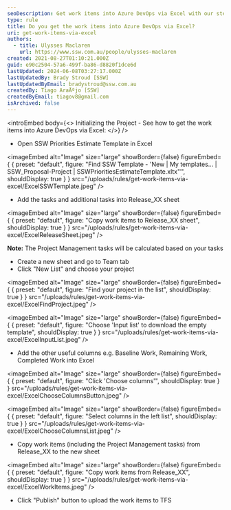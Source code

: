 ```yaml
---
seoDescription: Get work items into Azure DevOps via Excel with our step-by-step guide, including project management tasks and customizable columns.
type: rule
title: Do you get the work items into Azure DevOps via Excel?
uri: get-work-items-via-excel
authors:
  - title: Ulysses Maclaren
    url: https://www.ssw.com.au/people/ulysses-maclaren
created: 2021-08-27T01:10:21.000Z
guid: e90c2504-57a6-499f-ba86-d8820f1dce6d
lastUpdated: 2024-06-08T03:27:17.000Z
lastUpdatedBy: Brady Stroud [SSW]
lastUpdatedByEmail: bradystroud@ssw.com.au
createdBy: Tiago AraÃºjo [SSW]
createdByEmail: tiagov8@gmail.com
isArchived: false
---
```


<introEmbed
  body={<>
Initializing the Project - See how to get the work items into Azure DevOps via Excel:
  </>}
/>
- Open SSW Priorities Estimate Template in Excel
  
<imageEmbed
  alt="Image"
  size="large"
  showBorder={false}
  figureEmbed={ {
    preset: "default",
    figure: "Find SSW Template - 'New | My templates... | SSW_Proposal-Project | SSWPrioritiesEstimateTemplate.xltx''",
    shouldDisplay: true
  } }
  src="/uploads/rules/get-work-items-via-excel/ExcelSSWTemplate.jpeg"
/>

- Add the tasks and additional tasks into Release_XX sheet
  
<imageEmbed
  alt="Image"
  size="large"
  showBorder={false}
  figureEmbed={ {
    preset: "default",
    figure: "Copy work items to Release_XX sheet",
    shouldDisplay: true
  } }
  src="/uploads/rules/get-work-items-via-excel/ExcelReleaseSheet.jpeg"
/>

**Note:** The Project Management tasks will be calculated based on your tasks

- Create a new sheet and go to Team tab
- Click "New List" and choose your project
  
<imageEmbed
  alt="Image"
  size="large"
  showBorder={false}
  figureEmbed={ {
    preset: "default",
    figure: "Find your project in the list",
    shouldDisplay: true
  } }
  src="/uploads/rules/get-work-items-via-excel/ExcelFindProject.jpeg"
/>

  
<imageEmbed
  alt="Image"
  size="large"
  showBorder={false}
  figureEmbed={ {
    preset: "default",
    figure: "Choose 'Input list' to download the empty template",
    shouldDisplay: true
  } }
  src="/uploads/rules/get-work-items-via-excel/ExcelInputList.jpeg"
/>

- Add the other useful columns e.g. Baseline Work, Remaining Work, Completed Work into Excel
  
<imageEmbed
  alt="Image"
  size="large"
  showBorder={false}
  figureEmbed={ {
    preset: "default",
    figure: "Click 'Choose columns'",
    shouldDisplay: true
  } }
  src="/uploads/rules/get-work-items-via-excel/ExcelChooseColumnsButton.jpeg"
/>

  
<imageEmbed
  alt="Image"
  size="large"
  showBorder={false}
  figureEmbed={ {
    preset: "default",
    figure: "Select columns in the left list",
    shouldDisplay: true
  } }
  src="/uploads/rules/get-work-items-via-excel/ExcelChooseColumnsList.jpeg"
/>

- Copy work items (including the Project Management tasks) from Release_XX to the new sheet
  
<imageEmbed
  alt="Image"
  size="large"
  showBorder={false}
  figureEmbed={ {
    preset: "default",
    figure: "Copy work items from Release_XX",
    shouldDisplay: true
  } }
  src="/uploads/rules/get-work-items-via-excel/ExcelWorkItems.jpeg"
/>

- Click "Publish" button to upload the work items to TFS
